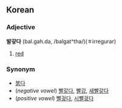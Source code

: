 ==Korean==
===Adjective===
'''발갛다''' (bal.gah.da, /balgat^tha/)(ㅎirregurar)

# [[red]]

===Synonym===
*[[붉다]]
*(''negative vowel'') [[빨갛다]], [[빨강]], [[새빨갛다]]
*(''positive vowel'') [[뻘겋다]], [[시뻘겋다]]